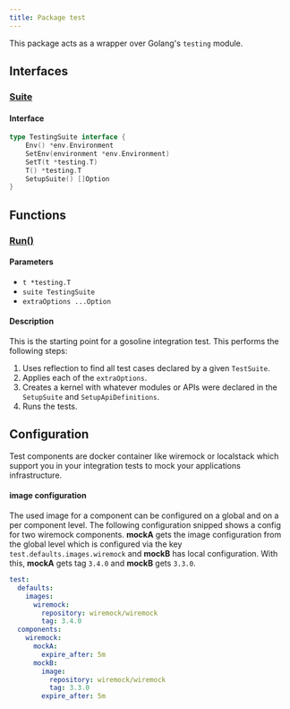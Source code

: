 ```yaml
---
title: Package test
---
```


This package acts as a wrapper over Golang's `testing` module.

## Interfaces

### [Suite](https://github.com/justtrackio/gosoline/blob/9b64c30bc4156d16fb1f2d11930f0b686b5d0113/pkg/test/suite/suite.go#L11)

#### Interface

```go
type TestingSuite interface {
	Env() *env.Environment
	SetEnv(environment *env.Environment)
	SetT(t *testing.T)
	T() *testing.T
	SetupSuite() []Option
}
```

## Functions

### [Run()](https://github.com/justtrackio/gosoline/blob/9b64c30bc4156d16fb1f2d11930f0b686b5d0113/pkg/test/suite/run.go#L30)

#### Parameters

- `t *testing.T`
- `suite TestingSuite`
- `extraOptions ...Option`

#### Description

This is the starting point for a gosoline integration test. This performs the following steps: 

1. Uses reflection to find all test cases declared by a given `TestSuite`.
2. Applies each of the `extraOptions`.
3. Creates a kernel with whatever modules or APIs were declared in the `SetupSuite` and `SetupApiDefinitions`.
4. Runs the tests.

## Configuration
Test components are docker container like wiremock or localstack which support you in your integration tests to mock
your applications infrastructure.

#### image configuration
The used image for a component can be configured on a global and on a per component level. The following configuration
snipped shows a config for two wiremock components. **mockA** gets the image configuration from the global level which is
configured via the key `test.defaults.images.wiremock` and **mockB** has local configuration. With this, **mockA** gets
tag `3.4.0` and **mockB** gets `3.3.0`.

```yaml
test:
  defaults:
    images:
      wiremock:
        repository: wiremock/wiremock
        tag: 3.4.0
  components:
    wiremock:
      mockA:
        expire_after: 5m
      mockB:
        image:
          repository: wiremock/wiremock
          tag: 3.3.0
        expire_after: 5m
```